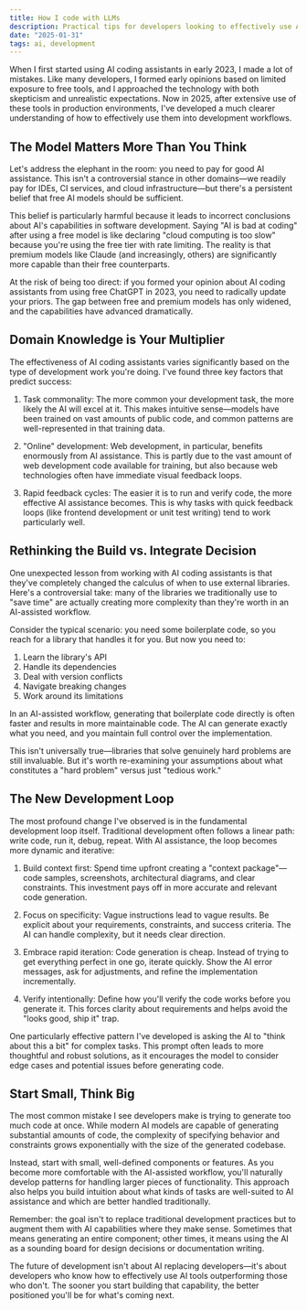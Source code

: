 ```yaml
---
title: How I code with LLMs
description: Practical tips for developers looking to effectively use AI coding assistants into their workflow
date: "2025-01-31"
tags: ai, development
---
```


When I first started using AI coding assistants in early 2023, I made a lot of mistakes. Like many developers, I formed early opinions based on limited exposure to free tools, and I approached the technology with both skepticism and unrealistic expectations. Now in 2025, after extensive use of these tools in production environments, I've developed a much clearer understanding of how to effectively use them into development workflows.

## The Model Matters More Than You Think

Let's address the elephant in the room: you need to pay for good AI assistance. This isn't a controversial stance in other domains—we readily pay for IDEs, CI services, and cloud infrastructure—but there's a persistent belief that free AI models should be sufficient.

This belief is particularly harmful because it leads to incorrect conclusions about AI's capabilities in software development. Saying "AI is bad at coding" after using a free model is like declaring "cloud computing is too slow" because you're using the free tier with rate limiting. The reality is that premium models like Claude (and increasingly, others) are significantly more capable than their free counterparts.

At the risk of being too direct: if you formed your opinion about AI coding assistants from using free ChatGPT in 2023, you need to radically update your priors. The gap between free and premium models has only widened, and the capabilities have advanced dramatically.

## Domain Knowledge is Your Multiplier 

The effectiveness of AI coding assistants varies significantly based on the type of development work you're doing. I've found three key factors that predict success:

1. Task commonality: The more common your development task, the more likely the AI will excel at it. This makes intuitive sense—models have been trained on vast amounts of public code, and common patterns are well-represented in that training data.

2. "Online" development: Web development, in particular, benefits enormously from AI assistance. This is partly due to the vast amount of web development code available for training, but also because web technologies often have immediate visual feedback loops.

3. Rapid feedback cycles: The easier it is to run and verify code, the more effective AI assistance becomes. This is why tasks with quick feedback loops (like frontend development or unit test writing) tend to work particularly well.

## Rethinking the Build vs. Integrate Decision

One unexpected lesson from working with AI coding assistants is that they've completely changed the calculus of when to use external libraries. Here's a controversial take: many of the libraries we traditionally use to "save time" are actually creating more complexity than they're worth in an AI-assisted workflow.

Consider the typical scenario: you need some boilerplate code, so you reach for a library that handles it for you. But now you need to:

1. Learn the library's API
2. Handle its dependencies
3. Deal with version conflicts
4. Navigate breaking changes
5. Work around its limitations

In an AI-assisted workflow, generating that boilerplate code directly is often faster and results in more maintainable code. The AI can generate exactly what you need, and you maintain full control over the implementation.

This isn't universally true—libraries that solve genuinely hard problems are still invaluable. But it's worth re-examining your assumptions about what constitutes a "hard problem" versus just "tedious work."

## The New Development Loop

The most profound change I've observed is in the fundamental development loop itself. Traditional development often follows a linear path: write code, run it, debug, repeat. With AI assistance, the loop becomes more dynamic and iterative:

1. Build context first: Spend time upfront creating a "context package"—code samples, screenshots, architectural diagrams, and clear constraints. This investment pays off in more accurate and relevant code generation.

2. Focus on specificity: Vague instructions lead to vague results. Be explicit about your requirements, constraints, and success criteria. The AI can handle complexity, but it needs clear direction.

3. Embrace rapid iteration: Code generation is cheap. Instead of trying to get everything perfect in one go, iterate quickly. Show the AI error messages, ask for adjustments, and refine the implementation incrementally.

4. Verify intentionally: Define how you'll verify the code works before you generate it. This forces clarity about requirements and helps avoid the "looks good, ship it" trap.

One particularly effective pattern I've developed is asking the AI to "think about this a bit" for complex tasks. This prompt often leads to more thoughtful and robust solutions, as it encourages the model to consider edge cases and potential issues before generating code.

## Start Small, Think Big

The most common mistake I see developers make is trying to generate too much code at once. While modern AI models are capable of generating substantial amounts of code, the complexity of specifying behavior and constraints grows exponentially with the size of the generated codebase.

Instead, start with small, well-defined components or features. As you become more comfortable with the AI-assisted workflow, you'll naturally develop patterns for handling larger pieces of functionality. This approach also helps you build intuition about what kinds of tasks are well-suited to AI assistance and which are better handled traditionally.

Remember: the goal isn't to replace traditional development practices but to augment them with AI capabilities where they make sense. Sometimes that means generating an entire component; other times, it means using the AI as a sounding board for design decisions or documentation writing.

The future of development isn't about AI replacing developers—it's about developers who know how to effectively use AI tools outperforming those who don't. The sooner you start building that capability, the better positioned you'll be for what's coming next.